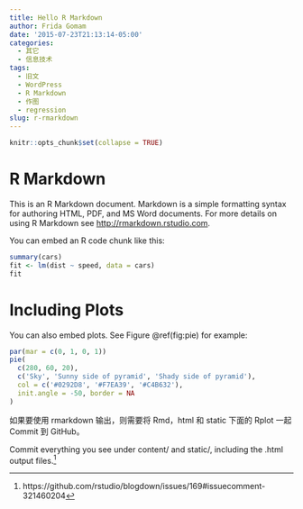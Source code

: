 ```yaml
---
title: Hello R Markdown
author: Frida Gomam
date: '2015-07-23T21:13:14-05:00'
categories:
  - 其它
  - 信息技术
tags:
  - 旧文
  - WordPress
  - R Markdown
  - 作图
  - regression
slug: r-rmarkdown
---
```


```r
knitr::opts_chunk$set(collapse = TRUE)
```

# R Markdown

This is an R Markdown document. Markdown is a simple formatting syntax for authoring HTML, PDF, and MS Word documents. For more details on using R Markdown see <http://rmarkdown.rstudio.com>.

You can embed an R code chunk like this:

```r
summary(cars)
fit <- lm(dist ~ speed, data = cars)
fit
```

# Including Plots

You can also embed plots. See Figure \@ref(fig:pie) for example:

```r
par(mar = c(0, 1, 0, 1))
pie(
  c(280, 60, 20),
  c('Sky', 'Sunny side of pyramid', 'Shady side of pyramid'),
  col = c('#0292D8', '#F7EA39', '#C4B632'),
  init.angle = -50, border = NA
)
```

如果要使用 rmarkdown 输出，则需要将 Rmd，html 和 static 下面的 Rplot 一起 Commit 到 GitHub。

Commit everything you see under content/ and static/, including the .html output files.[^1]

[^1]:https://github.com/rstudio/blogdown/issues/169#issuecomment-321460204
